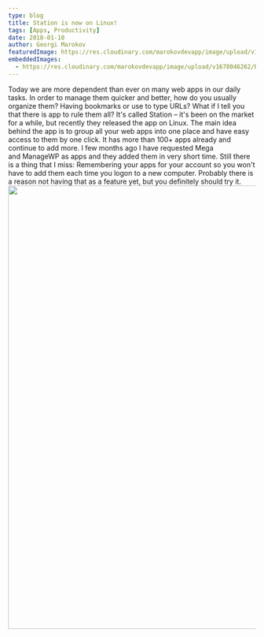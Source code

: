 ```yaml
---
type: blog
title: Station is now on Linux!
tags: [Apps, Productivity]
date: 2018-01-10
author: Georgi Marokov
featuredImage: https://res.cloudinary.com/marokovdevapp/image/upload/v1678046262/Blogs/station-on-linux/station-cover-picture_r6q0ii.png
embeddedImages:
  - https://res.cloudinary.com/marokovdevapp/image/upload/v1678046262/Blogs/station-on-linux/Screenshot-from-2018-10-16-10-01-24-1024x576_gsslmf.png
---
```


Today we are more dependent than ever on many web apps in our daily tasks. In order to manage them quicker and better,
how do you usually organize them? Having bookmarks or use to type URLs? What if I tell you that there is app to rule
them all? It's called Station – it's been on the market for a while, but recently they released the app on Linux. The
main idea behind the app is to group all your web apps into one place and have easy access to them by one click. It has
more than 100+ apps already and continue to add more. I few months ago I have requested Mega and ManageWP as apps and
they added them in very short time. Still there is a thing that I miss: Remembering your apps for your account so you
won't have to add them each time you logon to a new computer. Probably there is a reason not having that as a feature
yet, but you definitely should try it.
<img class="alignnone size-full wp-image-1409" src="https://worldwildwebdev.com/wp-content/uploads/2018/10/Screenshot-from-2018-10-16-10-01-24.png" alt="" width="1600" height="900" />

<GatsbyImage alt="The black page in app screenshot" image={props.embedded.image1} />
